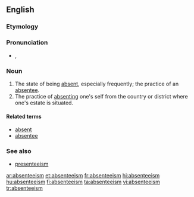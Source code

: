 ==English==
{{wikipedia}}

===Etymology===
{{suffix|absentee|ism}}

===Pronunciation===
* {{a|UK}} {{IPA|/æb.sənˈtiːˌɪzm̩/}}, {{SAMPA|1=/{b.s@n"ti:%Izm=/}}

===Noun===
{{en-noun}}

#The state of being [[absent]], especially frequently; the practice of an [[absentee]].
#The practice of [[absenting]] one's self from the country or district where one's estate is situated.

====Related terms====
*[[absent]]
*[[absentee]]

===See also===
*[[presenteeism]]

[[ar:absenteeism]]
[[et:absenteeism]]
[[fr:absenteeism]]
[[hi:absenteeism]]
[[hu:absenteeism]]
[[fi:absenteeism]]
[[ta:absenteeism]]
[[vi:absenteeism]]
[[tr:absenteeism]]
